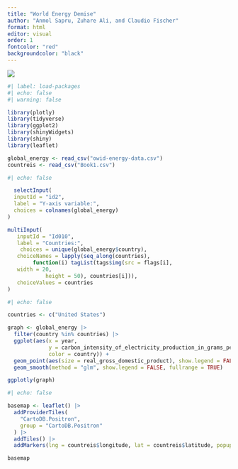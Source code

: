 ```yaml
---
title: "World Energy Demise"
author: "Anmol Sapru, Zuhare Ali, and Claudio Fischer"
format: html
editor: visual
order: 1
fontcolor: "red"
backgroundcolor: "black"
---
```


![](Screen%20Shot%202022-10-22%20at%207.01.05%20PM.png)

```r
#| label: load-packages
#| echo: false
#| warning: false

library(plotly)
library(tidyverse)
library(ggplot2)
library(shinyWidgets)
library(shiny)
library(leaflet)

global_energy <- read_csv("owid-energy-data.csv")
countreis <- read_csv("Book1.csv")
```

```r
#| echo: false

  selectInput(
  inputId = "id2",
  label = "Y-axis variable:",
  choices = colnames(global_energy)
)

multiInput(
   inputId = "Id010",
   label = "Countries:", 
    choices = unique(global_energy$country),
   choiceNames = lapply(seq_along(countries), 
        function(i) tagList(tags$img(src = flags[i],
   width = 20, 
            height = 50), countries[i])),
   choiceValues = countries
)
```

```r
#| echo: false

countries <- c("United States")

graph <- global_energy |>
  filter(country %in% countries) |>
  ggplot(aes(x = year, 
             y = carbon_intensity_of_electricity_production_in_grams_per_kilowatt_hour, 
             color = country)) +
  geom_point(aes(size = real_gross_domestic_product), show.legend = FALSE) +
  geom_smooth(method = "glm", show.legend = FALSE, fullrange = TRUE) 

ggplotly(graph)
```


```r
#| echo: false

basemap <- leaflet() |>
  addProviderTiles(
    "CartoDB.Positron",
    group = "CartoDB.Positron"
  ) |>
  addTiles() |>
  addMarkers(lng = countreis$longitude, lat = countreis$latitude, popup = countreis$name)

basemap
```
